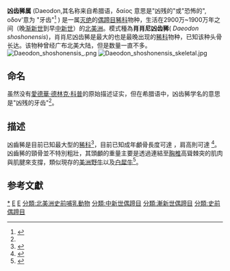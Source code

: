 {{Automatic taxobox
| taxon = Daeodon
| name = 凶齿豨
| fossil_range = {{Fossilrange|29|19}}晚 [[渐新世|渐新世]] - 早 [[中新世|中新世]]
| image = Daeodon_skull.jpg
| image_width = 250px
| status = Fossil
| subdivision_ranks = [[種|種]]
| type_species = '''肖肖尼凶齿豨'''
{{extinct}}''Daeodon shoshonensis''
| type_species_authority = 科普, 1878
| subdivision = {{species list
| D. shoshonensis|Cope, 1878
| D. humerosum?|Cope, 1879}}
| synonyms = {{species list
| Boochoerus|Cope, 1879
| Ammodon|Marsh, 1893
| Dinohyus|Peterson, 1905b}}
}}


'''凶齿豨属''' (Daeodon,其名称来自希腊语，δαίος 意思是"凶残的"或"恐怖的", οδον'意为 "牙齿"<ref name="#1">{{cite book|last=Brown|first=R. W.|title=Composition of scientific words: A manual of methods and a lexicon of materials for the practice of logotechnics|year=1954|publisher=Smithsonian Institution Press|isbn=978-0874740011|url=https://archive.org/details/compositionofsci00brow}}</ref>
) 是一属[[灭绝|灭绝]]的[[偶蹄目|偶蹄目]][[豨科|豨科]]物种，生活在2900万~1900万年之间（晚[[渐新世|渐新世]]到早[[中新世|中新世]]）的[[北美洲|北美洲]]。模式種為'''肖肖尼凶齿豨'''( ''Daeodon shoshonensis'')，肖肖尼凶齿豨是最大的也是最晚出现的[[豨科|豨科]]物种，已知该种头骨长达{{Convert|90|cm|ft|abbr = on|sigfig = 1}}。该物种曾经广布北美大陆，但是数量一直不多。
[[File:Daeodon_shoshonensis_.png|thumb]]
[[File:Daeodon_shoshonensis_skeletal.jpg|thumb]]
==命名==
虽然没有[[愛德華·德林克·科普|愛德華·德林克·科普]]的原始描述证实，但在希腊语中，凶齿豨学名的意思是"凶残的牙齿"<ref name="#1"/>。

== 描述 ==

凶齒豨是目前已知最大型的[[豨科|豨科]]<ref name="lucasetal1997">{{cite journal | last1 = Lucas | first1 = S.G. | last2 = Emry | first2 = R.J. | last3 = Foss | first3 = S.E. | year = 1998 | title = Taxonomy and distribution of ''Daeodon'', an Oligocene-Miocene entelodont (Mammalia: Artiodactyla) from North America | url = https://www.biodiversitylibrary.org/part/48793 | journal = Proceedings of the Biological Society of Washington | volume = 111 | issue = 2 | pages = 425–435 | access-date = 2018-10-16 | archive-date = 2018-10-16 | archive-url = https://web.archive.org/web/20181016125929/https://www.biodiversitylibrary.org/part/48793 | dead-url = no }}</ref>，目前已知成年顱骨長度可達 {{Convert|90|cm|ft|abbr = on|sigfig = 1}}，肩高則可達 {{Convert|1.77|m|ft|abbr=on}}<ref name="Peterson1909">{{cite journal|last=Peterson|first=O. A.|title=A revision of the Entelodontidae|journal=Memoirs of the Carnegie Museum|year=1909|volume=4|issue=3|pages=41–158|url=https://www.biodiversitylibrary.org/bibliography/46733#/summary|access-date=2018-10-16|archive-date=2018-10-16|archive-url=https://web.archive.org/web/20181016125934/https://www.biodiversitylibrary.org/bibliography/46733#/summary|dead-url=no}}</ref>。凶齒豨的頸骨並不特別粗壯，其頭顱的重量主要是透過連結至[[胸椎|胸椎]]高聳棘突的肌肉與肌腱來支撐，類似現存的[[美洲野牛|美洲野牛]]以及[[白犀牛|白犀牛]]<ref name="Effinger1998">{{cite book|last=Effinger|first=J. A.|title=Evolution of Tertiary Mammals of North America. Volume 1: Terrestrial Carnivores, Ungulates, and Ungulatelike Mammals.|year=1998|publisher=Cambridge University Press|url=https://books.google.com/books/about/Evolution_of_Tertiary_Mammals_of_North_A.html?id=I-RgojcDyWYC|editor=Janis, C. M.|editor2=Scott, K. M.|editor3=Jacobs, L. L.|chapter=Entelodontidae|access-date=2018-10-16|archive-date=2019-08-29|archive-url=https://web.archive.org/web/20190829133041/https://books.google.com/books/about/Evolution_of_Tertiary_Mammals_of_North_A.html%3Fid%3DI-RgojcDyWYC|dead-url=no}}</ref>。

==参考文獻==
{{reflist}}

{{Portal|滅絕與瀕危物種}}
{{Commons category|Daeodon}}

{{Taxonbar|from=Q133085}}
[[分類:巨豬科|*]]
[[分類:漸新世哺乳類|E]]
[[分類:中新世哺乳類|E]]
[[分類:北美洲史前哺乳動物|分類:北美洲史前哺乳動物]]
[[分類:中新世偶蹄目|分類:中新世偶蹄目]]
[[分類:漸新世偶蹄目|分類:漸新世偶蹄目]]
[[分類:史前偶蹄目|分類:史前偶蹄目]]
